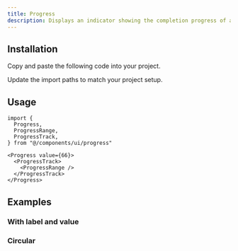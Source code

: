 ```yaml
---
title: Progress
description: Displays an indicator showing the completion progress of a task, typically displayed as a progress bar.
---
```


<ComponentPreview component="progress" />

## Installation

<ComponentInstall>

<Fragment slot="manual">

<Steps>

<Step>Copy and paste the following code into your project.</Step>

<ComponentSource component="progress" />

<Step>Update the import paths to match your project setup.</Step>

</Steps>

</Fragment>

</ComponentInstall>

## Usage

```tsx
import {
  Progress,
  ProgressRange,
  ProgressTrack,
} from "@/components/ui/progress"
```

```tsx
<Progress value={66}>
  <ProgressTrack>
    <ProgressRange />
  </ProgressTrack>
</Progress>
```

## Examples

### With label and value

<ComponentPreview component="progress" name="progress-with-label-value" />

### Circular

<ComponentPreview component="progress" name="progress-circular" />
